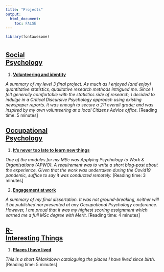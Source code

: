 ```yaml
---
title: "Projects"
output: 
  html_document:
    toc: FALSE
---
```


```r

library(fontawesome)

```

# {.tabset}

## <u>Social<br> Psychology</u>


1.  [**Volunteering and identity**](./lvl3_project_summary.html)

*A summary of my level 3 final project. As much as I enjoyed (and enjoy)
quantitative statistics, qualitative research methods intrigued me. Since I felt
generally comfortable with the statistics side of research, I decided to indulge
in a Critical Discursive Psychology approach using existing newspaper reports.
It was enough to secure a 2:1 overall grade; and was inspired by my own
volunteering at a local Citizens Advice office.* [Reading time: 5 minutes]


## <u>Occupational<br> Psychology</u>


1.  [**It’s never too late to learn new things**](./apwo.html)

*One of the modules for my MSc was Applying Psychology to Work & Organisations
(APWO). A requirement was to write a short blog-post about the experience. Given
that the work was undertaken during the Covid19 pandemic, suffice to say it was
conducted remotely.* [Reading time: 3 minutes]

2.  [**Engagement at work**](./dissertation_summary.html)

*A summary of my final dissertation. It was not ground-breaking, neither will it
be published nor presented at any Occupational Psychology conference. However, I
am proud that it was my highest scoring assignment which earned me a full MSc
degree with Merit.* [Reading time: 4 minutes]



## <u>R-<br> Interesting Things</u>


1.  [**Places I have lived**](./places_lived.html)

*This is a short RMarkdown cataloguing the places I have lived since birth.*
[Reading time: 5 minutes]


























